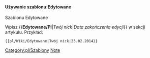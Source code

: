 <noinclude></noinclude>{{en/Ambox| type  = notice
| image = pl/Wiki/Accessories-text-editor.png
| text  = <strong>W trakcie edycji</strong><br/>Ten artykuł jest aktualnie edytowany przez użytkownika <b>{{{1|który nie podał swojego nicku}}}.</b> Planowana data zakończenia edycji to {{{2|01.01.1901}}} - jeśli ten dzień już minął, możesz usunąć ten szablon.
}}<noinclude>

====Używanie szablonu:Edytowane====

Szablonu <nowiki>Edytowane</nowiki>

Wpisz <nowiki>{{</nowiki>'''Edytowane/Pl'''|'' Twój nick ''|'' Data zakończenia edycji''<nowiki>}}</nowiki> w sekcji artykułu. Przykład:
<pre>{{pl/Wiki/Edytowane|Twój nick|23.02.2014}}</pre>

{{pl/Wiki/Edytowane|Twój nick|31.02.2014}}

[[Category:pl/Szablony]][[Category:en/Message boxes|Note]]</noinclude>
